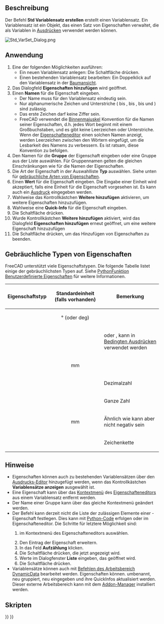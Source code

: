 <languages/>

{{Docnav/de
|[[Std_LinkImportAll/de|AlleVerknüpfungenImportieren]]
|[[Std_Expressions/de|Ausdrücke]]
|[[Std_Base/de|Std Basis]]
|IconL=Std_LinkImportAll.svg
|IconR=
|IconC=Freecad.svg
}}

{{GuiCommand/de
|Name=Std VarSet
|Name/de=Std Variablensatz erstellen
|Workbenches=Alle
|Version=1.0
|SeeAlso=[[Spreadsheet_Workbench/de|Spreadsheet]], [[DynamicData_Workbench/de|DynamicData]]
}}

<span id="Description"></span>
==Beschreibung==

Der Befehl '''Std Variablensatz erstellen''' erstellt einen Variablensatz. Ein Variablensatz ist ein Objekt, das einen Satz von Eigenschaften verwaltet, die als Variablen in [[Expressions/de|Ausdrücken]] verwendet werden können.

[[Image:Std_VarSet_Dialog.png]]
{{Caption|Das Dialogfeld Eigenschaft hinzufügen}}

<span id="Usage"></span>
==Anwendung==

<div class="mw-translate-fuzzy">
# Eine der folgenden Möglichkeiten ausführen:
#* Ein neuen Variablensatz anlegen: Die Schaltfläche {{Button|[[Image:Std_VarSet.svg|16px]] [[Std_VarSet/de|Variablensatz erstellen]]}} drücken.
#* Einen bestehenden Variablensatz bearbeiten: Ein Doppelklick auf den Variablensatz in der [[Tree_view/de|Baumansicht]].
# Das Dialogfeld '''Eigenschaften hinzufügen''' wird geöffnet.
# Einen '''Namen''' für die Eigenschaft eingeben.
#* Der Name muss für den Variablensatz eindeutig sein.
#* Nur alphanumerische Zeichen und Unterstriche ({{incode|A}} bis {{incode|Z}}, {{incode|a}} bis {{incode|z}}, {{incode|0}} bis {{incode|9}} und {{incode|_}}) sind zulässig.
#*Das erste Zeichen darf keine Ziffer sein.
#* FreeCAD verwendet die [https://de.wikipedia.org/wiki/Binnenmajuskel Binnenmajuskel] Konvention für die Namen seiner Eigenschaften, d.h. jedes Wort beginnt mit einem Großbuchstaben, und es gibt keine Leerzeichen oder Unterstriche. Wenn der [[Property_editor/de|Eigenschafteneditor]] einen solchen Namen anzeigt, werden Leerzeichen zwischen den Wörtern eingefügt, um die Lesbarkeit des Namens zu verbessern. Es ist ratsam, diese Konvention zu befolgen.
# Den Namen für die '''Gruppe''' der Eigenschaft eingeben oder eine Gruppe aus der Liste auswählen. Für Gruppennamen gelten die gleichen Einschränkungen wie für die Namen der Eigenschaften.
# Die Art der Eigenschaft in der Auswahlliste '''Typ''' auswählen. Siehe unten für [[#Gebräuchliche Typen von Eigenschaften|gebräuchliche Arten von Eigenschaften]].
# Einen '''Wert''' für die Eigenschaft eingeben. Die Eingabe einer Einheit wird akzeptiert, falls eine Einheit für die Eigenschaft vorgesehen ist. Es kann auch ein [[Expressions/de|Ausdruck]] eingegeben werden.
# Wahlweise das Kontrollkästchen '''Weitere hinzufügen''' aktivieren, um weitere Eigenschaften hinzuzufügen.
# Wahlweise eine '''Quick-Info''' für die Eigenschaft eingeben.
# Die Schaltfläche {{Button|OK}} drücken. 
# Wurde Kontrollkästchen '''Weitere hinzufügen''' aktiviert, wird das Dialogfeld '''Eigenschaften hinzufügen''' erneut geöffnet, um eine weitere Eigenschaft hinzuzufügen
# Die Schaltfläche {{Button|Abbrechen}} drücken, um das Hinzufügen von Eigenschaften zu beenden.
</div>

<span id="Common_property_types"></span>
== Gebräuchliche Typen von Eigenschaften ==

FreeCAD unterstützt viele Eigenschaftstypen. Die folgende Tabelle listet einige der gebräuchlichsten Typen auf. Siehe [[FeaturePython_Custom_Properties/de|PythonFunktion Benutzerdefinierte Eigenschaften]] für weitere Informationen.

{| class="wikitable"
|-
! Eigenschaftstyp !! Standardeinheit (falls vorhanden) !! Bemerkung
|-
| {{Incode|App::PropertyAngle}} || style="text-align:center;" | ° (oder deg) ||
|-
| {{Incode|App::PropertyBool}} ||  || {{TRUE}} oder {{FALSE}}, kann in [[Expressions/de#Conditional_expressions|Bedingten Ausdrücken]] verwendet werden
|-
| {{Incode|App::PropertyDistance}} || style="text-align:center;" | mm ||
|-
| {{Incode|App::PropertyFloat}} ||  || Dezimalzahl
|-
| {{Incode|App::PropertyInteger}} ||  || Ganze Zahl
|-
| {{Incode|App::PropertyLength}} || style="text-align:center;" | mm || Ähnlich wie {{Incode|App::PropertyDistance}} kann aber nicht negativ sein
|-
| {{Incode|App::PropertyString}} ||  || Zeichenkette
|}

<span id="Notes"></span>
==Hinweise==

<div class="mw-translate-fuzzy">
* Eigenschaften können auch zu bestehenden Variablensätzen über den [[Expressions/de|Ausdrucks-Editor]] hinzugefügt werden, wenn das Kontrollkästchen '''Variablensätze anzeigen''' ausgewählt ist.
* Eine Eigenschaft kann über das [[Property_editor/de#Kontextmenü|Kontextmenü]] des [[Property_editor/de#Kontextmenü|Eigenschafteneditors]] aus einem Variablensatz entfernt werden.
* Der Name einer Gruppe kann über das gleiche Kontextmenü geändert werden.
* Der Befehl kann derzeit nicht die Liste der zulässigen Elemente einer {{Incode|App::PropertyEnumeration}}-Eigenschaft festlegen. Dies kann mit [[FeaturePython_Custom_Properties/de#App::PropertyEnumeration|Python-Code]] erfolgen oder im Eigenschafteneditor. Die Schritte für letztere Möglichkeit sind:
*# {{MenuCommand|Ausgeblendete anzeigen}} im Kontextmenü des Eigenschafteneditors auswählen.
*# Den Eintrag der Eigenschaft erweitern.
*# In das Feld '''Aufzählung''' klicken.
*# Die Schaltfläche {{Button|...}} drücken, die jetzt angezeigt wird.
*# Werte im Dialogfenster '''Liste''' eingeben, das geöffnet wird.
*# Die Schaltfläche {{Button|OK}} drücken.
* Variablensätze können auch mit [https://github.com/mwganson/DynamicData/blob/master/README.md Befehlen des Arbeitsbereich DynamicData] bearbeitet werden. Eigenschaften können. umbenannt, neu gruppiert, neu eingegeben und ihre QuickInfos aktualisiert werden. Dieser externe Arbeitsbereich kann mit dem [[Std_AddonMgr/de|Addon-Manager]] installiert werden.
</div>

<span id="Scripting"></span>
== Skripten ==

{{Code|code=
import FreeCAD as App

doc = App.ActiveDocument

var_set = doc.addObject("App::VarSet", "VarSetName")
var_set.addProperty("App::PropertyInteger", "MyNumber")  # Property is added to the Base group.
var_set.MyNumber = 123
var_set.addProperty("App::PropertyString", "MyText", group="SomeGroup", doc="Some tooltip information")
var_set.MyText = "Abc"

doc.recompute()
}}


{{Docnav/de
|[[Std_LinkImportAll/de|AlleVerknüpfungenImportieren]]
|[[Std_Expressions/de|Ausdrücke]]
|[[Std_Base/de|Std Basis]]
|IconL=Std_LinkImportAll.svg
|IconR=
|IconC=Freecad.svg
}}

{{Std_Base_navi{{#translation:}}}}
{{Userdocnavi{{#translation:}}}}